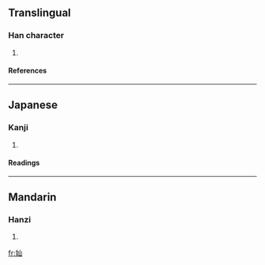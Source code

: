 ==Translingual==
===Han character===
{{Han char|rn=38|rad=女|as=03|sn=6|four=4247<sub>0</sub>|canj=女山 (VU)}}
# {{defn|Han|sort=女03}}
====References====
{{Han ref|kx=0255.150|dkj=06054|hdz=21026.010|uh=597E|ud=22910|bh=C9D0|bd=51664}}
----
==Japanese==
===Kanji===
{{ja-kanji|grade=|rs=女03}}
# {{defn|Japanese}} 
====Readings====
{{ja-readings|on=[[せん]] (sen)|kun=}}
----
==Mandarin==
===Hanzi===
{{cmn-hanzi|pin=[[pèi]] ([[pei4]]), [[xiān]] ([[xian1]])|wg=p'ei<sup>4</sup>, hsien<sup>1</sup>}}
# {{defn|Mandarin}}

[[fr:奾]]